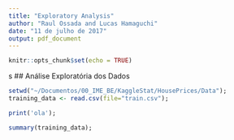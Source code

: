 ```yaml
---
title: "Exploratory Analysis"
author: "Raul Ossada and Lucas Hamaguchi"
date: "11 de julho de 2017"
output: pdf_document
---
```


```r
knitr::opts_chunk$set(echo = TRUE)
```
s
## Análise Exploratória dos Dados

```r
setwd("~/Documentos/00_IME_BE/KaggleStat/HousePrices/Data");
training_data <- read.csv(file="train.csv");

print('ola');

summary(training_data);

```

